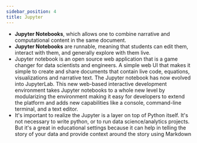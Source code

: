 ```yaml
---
sidebar_position: 4
title: Jupyter
---
```


* **Jupyter Notebooks**, which allows one to combine narrative and computational content in the same document. 
* **Jupyter Notebooks** are runnable, meaning that students can edit them, interact with them, and generally explore with them live.
* Jupyter notebook is an open source web application that is a game changer for data scientists and engineers. A simple web UI that makes it simple to create and share documents that contain live code, equations, visualizations and narrative text. The Jupyter notebook has now evolved into JupyterLab. This new web-based interactive development environment takes Jupyter notebooks to a whole new level by modularizing the environment making it easy for developers to extend the platform and adds new capabilities like a console, command-line terminal, and a text editor.
* It's important to realize the Jupyter is a layer on top of Python itself. It's not necessary to write python, or to run data science/analytics projects. But it's a great in educational settings because it can help in telling the story of your data and provide context around the story using Markdown
